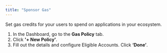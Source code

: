 ```yaml
---
title: "Sponsor Gas"
---
```


Set gas credits for your users to spend on applications in your ecosystem.

1. In the Dashboard, go to the **Gas Policy** tab.
2. Click **'+ New Policy'**.
3. Fill out the details and configure Eligible Accounts. Click **‘Done’**.

